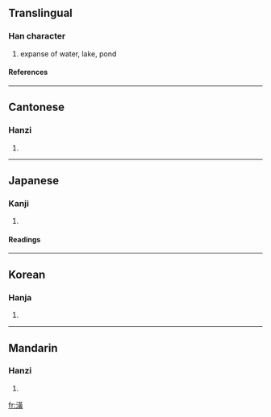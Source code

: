 ==Translingual==
===Han character===
{{Han char|rn=85|rad=水|as=12|sn=15|four=3418<sub>6</sub>|canj=水廿中金 (ETLC)}}
# expanse of water, lake, pond
====References====
{{Han ref|kx=0649.200|dkj=18251|dj=1059.130|hdz=31713.080|uh=6F62|ud=28514|bh=E643|bd=58947}}

----
==Cantonese==
===Hanzi===
{{yue-hanzi|jyut=|y=wong4}}
# {{defn|Cantonese}}

----
==Japanese==
===Kanji===
{{ja-kanji|grade=|rs=水12}}
# {{defn|Japanese}} 
====Readings====
{{ja-readings|on=[[こう]] (kō), [[おう]] (ō)|kun=[[いけ]] (ike)}}

----
==Korean==
===Hanja===
{{ko-hanja|hangeul=황|eumhun=|rv=hwang|mr=hwang|y=hwang}}
# {{defn|Korean}}

----
==Mandarin==
===Hanzi===
{{cmn-hanzi|pin=[[huáng]] (huang2)|wg=huang<sup>2</sup>}}
# {{defn|Mandarin}}

[[fr:潢]]